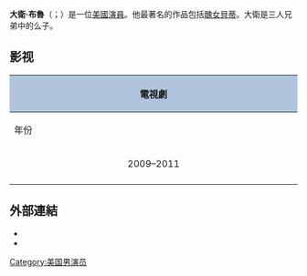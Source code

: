 '''大衛·布魯'''（{{lang-en|David Blue}}；{{bd|1982年|1月17日}}）是一位[[美國|美國]][[演員|演員]]。他最著名的作品包括[[醜女貝蒂|醜女貝蒂]]。大衛是三人兄弟中的么子。
== 影视 ==
{| class="wikitable" style="font-size: 90%; width: 85%;"
! colspan="6" style="background: LightSteelBlue;" | 電視劇
|-
! style="width:10%;" | 年份
! style="width:30%;" | 片名
! style="width:30%;" | 角色
! | 备注
|-
| align="center" | 2009–2011
| ''[[星際之門：宇宙|星際之門：宇宙]]（Stargate Universe）''
| align="center" | Eli Wallace
|
|-
|}
== 外部連結 ==
{{Commons category|David Blue}}
* {{Official website|http://www.david-blue.com}}
* {{IMDb name|2437382|David Blue}}
[[Category:美国男演员|Category:美国男演员]]